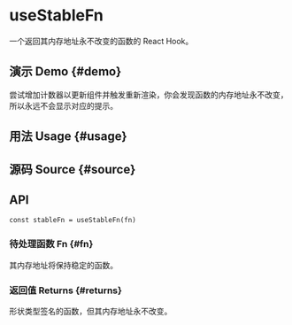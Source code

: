 # useStableFn


<HooksType category={frontmatter.category} lowLevel />

一个返回其内存地址永不改变的函数的 React Hook。

## 演示 Demo \{#demo}

尝试增加计数器以更新组件并触发重新渲染，你会发现函数的内存地址永不改变，所以永远不会显示对应的提示。


<App />

## 用法 Usage \{#usage}



## 源码 Source \{#source}


<Source />

## API

```tsx
const stableFn = useStableFn(fn)
```

### 待处理函数 Fn \{#fn}

其内存地址将保持稳定的函数。

### 返回值 Returns \{#returns}

形状类型签名的函数，但其内存地址永不改变。




